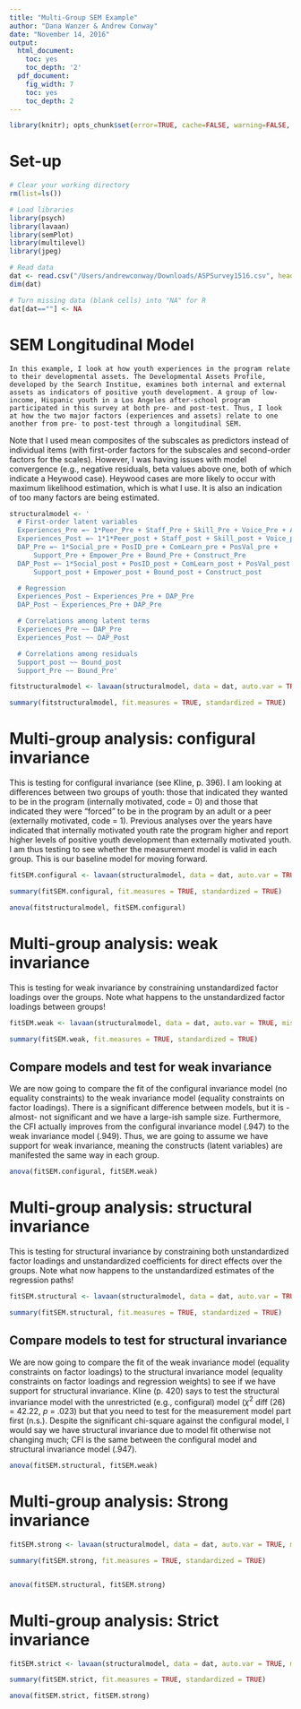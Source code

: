 ```yaml
---
title: "Multi-Group SEM Example"
author: "Dana Wanzer & Andrew Conway"
date: "November 14, 2016"
output:
  html_document:
    toc: yes
    toc_depth: '2'
  pdf_document:
    fig_width: 7
    toc: yes
    toc_depth: 2
---
```

  
  <!-- LEAVE THIS HERE, DO NOT PUT ANY CODE ABOVE IT -->
```r
library(knitr); opts_chunk$set(error=TRUE, cache=FALSE, warning=FALSE, tidy.opts=list(width.cutoff=80), tidy=TRUE); options(width=80)
```



# Set-up
```r

# Clear your working directory
rm(list=ls())

# Load libraries
library(psych)
library(lavaan)
library(semPlot)
library(multilevel)
library(jpeg)

# Read data
dat <- read.csv("/Users/andrewconway/Downloads/ASPSurvey1516.csv", header = T)
dim(dat)

# Turn missing data (blank cells) into "NA" for R
dat[dat==""] <- NA

```

# SEM Longitudinal Model
    In this example, I look at how youth experiences in the program relate to their developmental assets. The Developmental Assets Profile, developed by the Search Institue, examines both internal and external assets as indicators of positive youth development. A group of low-income, Hispanic youth in a Los Angeles after-school program participated in this survey at both pre- and post-test. Thus, I look at how the two major factors (experiences and assets) relate to one another from pre- to post-test through a longitudinal SEM.
  
  Note that I used mean composites of the subscales as predictors instead of individual items (with first-order factors for the subscales and second-order factors for the scales). However, I was having issues with model convergence (e.g., negative residuals, beta values above one, both of which indicate a Heywood case). Heywood cases are more likely to occur with maximum likelihood estimation, which is what I use. It is also an indication of too many factors are being estimated.  
```r

structuralmodel <- '
  # First-order latent variables
  Experiences_Pre =~ 1*Peer_Pre + Staff_Pre + Skill_Pre + Voice_Pre + Active_Pre
  Experiences_Post =~ 1*1*Peer_post + Staff_post + Skill_post + Voice_post + Active_post
  DAP_Pre =~ 1*Social_pre + PosID_pre + ComLearn_pre + PosVal_pre +
      Support_Pre + Empower_Pre + Bound_Pre + Construct_Pre
  DAP_Post =~ 1*Social_post + PosID_post + ComLearn_post + PosVal_post +
      Support_post + Empower_post + Bound_post + Construct_post

  # Regression
  Experiences_Post ~ Experiences_Pre + DAP_Pre
  DAP_Post ~ Experiences_Pre + DAP_Pre

  # Correlations among latent terms
  Experiences_Pre ~~ DAP_Pre
  Experiences_Post ~~ DAP_Post

  # Correlations among residuals
  Support_post ~~ Bound_post
  Support_Pre ~~ Bound_Pre'

fitstructuralmodel <- lavaan(structuralmodel, data = dat, auto.var = TRUE, missing = "ML", int.ov.free = TRUE)

summary(fitstructuralmodel, fit.measures = TRUE, standardized = TRUE)

```

# Multi-group analysis: configural invariance
  This is testing for configural invariance (see Kline, p. 396). I am looking at differences between two groups of youth: those that indicated they wanted to be in the program (internally motivated, code = 0) and those that indicated they were "forced" to be in the program by an adult or a peer (externally motivated, code = 1). Previous analyses over the years have indicated that internally motivated youth rate the program higher and report higher levels of positive youth development than externally motivated youth. I am thus testing to see whether the measurement model is valid in each group. This is our baseline model for moving forward.
```r

fitSEM.configural <- lavaan(structuralmodel, data = dat, auto.var = TRUE, missing = "ML", int.ov.free = TRUE, group = "RFJ_Dic_pre")

summary(fitSEM.configural, fit.measures = TRUE, standardized = TRUE)

anova(fitstructuralmodel, fitSEM.configural)

```

# Multi-group analysis: weak invariance
  This is testing for weak invariance by constraining unstandardized factor loadings over the groups. Note what happens to the unstandardized factor loadings between groups!
```r

fitSEM.weak <- lavaan(structuralmodel, data = dat, auto.var = TRUE, missing = "ML", int.ov.free = TRUE, group = "RFJ_Dic_pre", group.equal = "loadings")

summary(fitSEM.weak, fit.measures = TRUE, standardized = TRUE)

```

## Compare models and test for weak invariance
  We are now going to compare the fit of the configural invariance model (no equality constraints) to the weak invariance model (equality constraints on factor loadings). There is a significant difference between models, but it is -almost- not significant and we have a large-ish sample size. Furthermore, the CFI actually improves from the configural invariance model (.947) to the weak invariance model (.949). Thus, we are going to assume we have support for weak invariance, meaning the constructs (latent variables) are manifested the same way in each group.
```r

anova(fitSEM.configural, fitSEM.weak)

```

# Multi-group analysis: structural invariance
  This is testing for structural invariance by constraining both unstandardized factor loadings and unstandardized coefficients for direct effects over the groups. Note what now happens to the unstandardized estimates of the regression paths!
```r

fitSEM.structural <- lavaan(structuralmodel, data = dat, auto.var = TRUE, missing = "ML", int.ov.free = TRUE, group = "RFJ_Dic_pre", group.equal = c("loadings", "regressions"))

summary(fitSEM.structural, fit.measures = TRUE, standardized = TRUE)

```

## Compare models to test for structural invariance
  We are now going to compare the fit of the weak invariance model (equality constraints on factor loadings) to the structural invariance model (equality constraints on factor loadings and regression weights) to see if we have support for structural invariance. Kline (p. 420) says to test the structural invariance model with the unrestricted (e.g., configural) model ($\chi^2$ diff (26) = 42.22, *p* = .023) but that you need to test for the measurement model part first (n.s.). Despite the significant chi-square against the configural model, I would say we have structural invariance due to model fit otherwise not changing much; CFI is the same between the configural model and structural invariance model (.947). 
```r

anova(fitSEM.structural, fitSEM.weak)

```

# Multi-group analysis: Strong invariance
  
```r

fitSEM.strong <- lavaan(structuralmodel, data = dat, auto.var = TRUE, missing = "ML", int.ov.free = TRUE, group = "RFJ_Dic_pre", group.equal = c("loadings", "regressions", "intercepts"))

summary(fitSEM.strong, fit.measures = TRUE, standardized = TRUE)


anova(fitSEM.structural, fitSEM.strong)

```

# Multi-group analysis: Strict invariance
  
```r

fitSEM.strict <- lavaan(structuralmodel, data = dat, auto.var = TRUE, missing = "ML", int.ov.free = TRUE, group = "RFJ_Dic_pre", group.equal = c("loadings", "regressions", "intercepts", "residuals"))

summary(fitSEM.strict, fit.measures = TRUE, standardized = TRUE)

anova(fitSEM.strict, fitSEM.strong)


```
